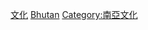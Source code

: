 {{Commonscat|Culture of Bhutan}}

[[Category:不丹|文化]]
[[Category:亚洲各国文化|Bhutan]]
[[Category:南亞文化|Category:南亞文化]]